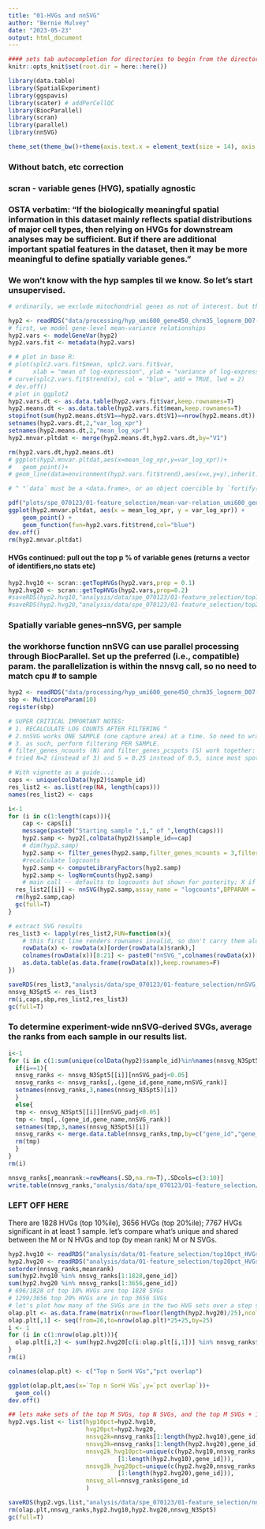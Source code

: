 ```yaml
---
title: "01-HVGs and nnSVG"
author: "Bernie Mulvey"
date: "2023-05-23"
output: html_document
---
```


```r
#### sets tab autocompletion for directories to begin from the directory containing the .Rproj session, instead of the script's directory if different
knitr::opts_knit$set(root.dir = here::here())

library(data.table)
library(SpatialExperiment)
library(ggspavis)
library(scater) # addPerCellQC
library(BiocParallel)
library(scran)
library(parallel)
library(nnSVG)

theme_set(theme_bw()+theme(axis.text.x = element_text(size = 14), axis.title.x = element_text(size = 16), axis.text.y = element_text(size = 14), axis.title.y = element_text(size =16), plot.title = element_text(size = 20,hjust=0.5), strip.text = element_text(size=18), legend.text = element_text(size=10), legend.title = element_text(size=11,hjust=0.5)))
```

### Without batch, etc correction ###

### scran - variable genes (HVG), spatially agnostic
### OSTA verbatim: "If the biologically meaningful spatial information in this dataset mainly reflects spatial distributions of major cell types, then relying on HVGs for downstream analyses may be sufficient. But if there are additional important spatial features in the dataset, then it may be more meaningful to define spatially variable genes."
### We won't know with the hyp samples til we know. So let's start unsupervised.
```r
# ordinarily, we exclude mitochondrial genes as not of interest. but the LC spatial preprint highlighted that LC neurons had very high mitochondrial reads, so what the hey, we'll keep them in here and just grab extra top HVGs to account for the fact that the 13 mito genes might take up some of the list.

hyp2 <- readRDS("data/processing/hyp_umi600_gene450_chrm35_lognorm_D07-075_B1 crop 070223.RDS")
# first, we model gene-level mean-variance relationships
hyp2.vars <- modelGeneVar(hyp2)
hyp2.vars.fit <- metadata(hyp2.vars)

# # plot in base R:
# plot(splc2.vars.fit$mean, splc2.vars.fit$var, 
#      xlab = "mean of log-expression", ylab = "variance of log-expression")
# curve(splc2.vars.fit$trend(x), col = "blue", add = TRUE, lwd = 2)
# dev.off()
# plot in ggplot2
hyp2.vars.dt <- as.data.table(hyp2.vars.fit$var,keep.rownames=T)
hyp2.means.dt <- as.data.table(hyp2.vars.fit$mean,keep.rownames=T)
stopifnot(sum(hyp2.means.dt$V1==hyp2.vars.dt$V1)==nrow(hyp2.means.dt))
setnames(hyp2.vars.dt,2,"var_log_xpr")
setnames(hyp2.means.dt,2,"mean_log_xpr")
hyp2.mnvar.pltdat <- merge(hyp2.means.dt,hyp2.vars.dt,by="V1")

rm(hyp2.vars.dt,hyp2.means.dt)
# ggplot(hyp2.mnvar.pltdat,aes(x=mean_log_xpr,y=var_log_xpr))+
#   geom_point()+
# geom_line(data=environment(hyp2.vars.fit$trend),aes(x=x,y=y),inherit.aes = F)

# ^ "`data` must be a <data.frame>, or an object coercible by `fortify()`, not an environment."

pdf("plots/spe_070123/01-feature_selection/mean-var-relation_umi600_gene450_mito35_NOharmony.pdf",height=6,width=6)
ggplot(hyp2.mnvar.pltdat, aes(x = mean_log_xpr, y = var_log_xpr)) +
    geom_point() +
    geom_function(fun=hyp2.vars.fit$trend,col="blue")
dev.off()
rm(hyp2.mnvar.pltdat)
```

#### HVGs continued: pull out the top p % of variable genes (returns a vector of identifiers,no stats etc)
```r
hyp2.hvg10 <- scran::getTopHVGs(hyp2.vars,prop = 0.1)
hyp2.hvg20 <- scran::getTopHVGs(hyp2.vars,prop=0.2)
#saveRDS(hyp2.hvg10,"analysis/data/spe_070123/01-feature_selection/top10pct_HVGs_NOharmony.RDS")
#saveRDS(hyp2.hvg20,"analysis/data/spe_070123/01-feature_selection/top20pct_HVGs_NOharmony.RDS")
```


### Spatially variable genes--nnSVG, per sample
### the workhorse function nnSVG can use parallel processing through BiocParallel. Set up the preferred (i.e., compatible) param. the parallelization is within the nnsvg call, so no need to match cpu # to sample #
```r
hyp2 <- readRDS("data/processing/hyp_umi600_gene450_chrm35_lognorm_D07-075_B1 crop 070223.RDS")
sbp <- MulticoreParam(10)
register(sbp)

# SUPER CRITICAL IMPORTANT NOTES: 
# 1. RECALCULATE LOG COUNTS AFTER FILTERING ^
# 2.nnSVG works ONE SAMPLE (one capture area) at a time. So need to wrap this in a loop. 
# 3. as such, perform filtering PER SAMPLE. 
# filter_genes_ncounts (N) and filter_genes_pcspots (S) work together: genes will be filtered to those with at least N counts in at least S% of spots.  filter_genes_pcspots expects a %age as 0-100, NOT a fraction.
# tried N=2 (instead of 3) and S = 0.25 instead of 0.5, since most spots are pretty diverse and high-depth (and the cell type diversity is also unknown), but didn't get past the first sample in 3 hours on 10 CPUs. so now trying 3, 0.5 .

# With vignette as a guide...:
caps <- unique(colData(hyp2)$sample_id)
res_list2 <- as.list(rep(NA, length(caps)))
names(res_list2) <- caps

i<-1
for (i in c(1:length(caps))){
    cap <- caps[i]
    message(paste0("Starting sample ",i," of ",length(caps)))
    hyp2.samp <- hyp2[,colData(hyp2)$sample_id==cap]
    # dim(hyp2.samp)
    hyp2.samp <- filter_genes(hyp2.samp,filter_genes_ncounts = 3,filter_genes_pcspots = 0.5,filter_mito = F)
    #recalculate logcounts
    hyp2.samp <- computeLibraryFactors(hyp2.samp)
    hyp2.samp <- logNormCounts(hyp2.samp)
    # main call -- defaults to logcounts but shown for posterity; X if using covariates; n_neighbors defaults to 10, slower but potentially more granular with higher values eg 15, order = don't touch unless you have < 70 spots total; n_threads or BPPARAM for parallelization
  res_list2[[i]] <- nnSVG(hyp2.samp,assay_name = "logcounts",BPPARAM = sbp)
  rm(hyp2.samp,cap)
  gc(full=T)
}

# extract SVG results
res_list3 <- lapply(res_list2,FUN=function(x){
    # this first line renders rownames invalid, so don't carry them along
    rowData(x) <- rowData(x)[order(rowData(x)$rank),]
    colnames(rowData(x))[8:21] <- paste0("nnSVG_",colnames(rowData(x))[8:21])
    as.data.table(as.data.frame(rowData(x)),keep.rownames=F)
})

saveRDS(res_list3,"analysis/data/spe_070123/01-feature_selection/nnSVG_samplewise_n3s0.5_070223.RDS")
nnsvg_N3Spt5 <- res_list3
rm(i,caps,sbp,res_list2,res_list3)
gc(full=T)
```

### To determine experiment-wide nnSVG-derived SVGs, average the ranks from each sample in our results list.

```r
i<-1
for (i in c(1:sum(unique(colData(hyp2)$sample_id)%in%names(nnsvg_N3Spt5)))){
  if(i==1){
  nnsvg_ranks <- nnsvg_N3Spt5[[i]][nnSVG_padj<0.05]
  nnsvg_ranks <- nnsvg_ranks[,.(gene_id,gene_name,nnSVG_rank)]
  setnames(nnsvg_ranks,3,names(nnsvg_N3Spt5)[i])
  }
  else{
  tmp <- nnsvg_N3Spt5[[i]][nnSVG_padj<0.05]
  tmp <- tmp[,.(gene_id,gene_name,nnSVG_rank)]
  setnames(tmp,3,names(nnsvg_N3Spt5)[i])
  nnsvg_ranks <- merge.data.table(nnsvg_ranks,tmp,by=c("gene_id","gene_name"),all.x=T,all.y=T,incomparables = NA)
  rm(tmp)
  }
}
rm(i)

nnsvg_ranks[,meanrank:=rowMeans(.SD,na.rm=T),.SDcols=c(3:10)]
write.table(nnsvg_ranks,"analysis/data/spe_070123/01-feature_selection/meangeneranks_nnSVG_samplewise_n3s0.5.txt",sep='\t',quote=F,row.names=F,col.names=T)
```

### LEFT OFF HERE ####

There are 1828 HVGs (top 10%ile), 3656 HVGs (top 20%ile); 7767 HVGs significant in at least 1 sample. let's compare what's unique and shared between the M or N HVGs and top (by mean rank) M or N SVGs.
```r
hyp2.hvg10 <- readRDS("analysis/data/01-feature_selection/top10pct_HVGs_NOharmony.RDS")
hyp2.hvg20 <- readRDS("analysis/data/01-feature_selection/top20pct_HVGs_NOharmony.RDS")
setorder(nnsvg_ranks,meanrank)
sum(hyp2.hvg10 %in% nnsvg_ranks[1:1828,gene_id]) 
sum(hyp2.hvg20 %in% nnsvg_ranks[1:3656,gene_id])
# 696/1828 of top 10% HVGs are top 1828 SVGs
# 1299/3656 top 20% HVGs are in top 3656 SVGs
# let's plot how many of the SVGs are in the two HVG sets over a step series of 25 genes
olap.plt <- as.data.frame(matrix(nrow=floor(length(hyp2.hvg20)/25),ncol=2))
olap.plt[,1] <- seq(from=26,to=nrow(olap.plt)*25+25,by=25)
i <- 1
for (i in c(1:nrow(olap.plt))){
  olap.plt[i,2] <- sum(hyp2.hvg20[c(i:olap.plt[i,1])] %in% nnsvg_ranks$gene_id[c(1:olap.plt[i,1])])/(olap.plt[i,1])
}
rm(i)

colnames(olap.plt) <- c("Top n SorH VGs","pct overlap")

ggplot(olap.plt,aes(x=`Top n SorH VGs`,y=`pct overlap`))+
  geom_col()
dev.off()

## lets make sets of the top M SVGs, top N SVGs, and the top M SVGs + 10%ile list of HVGs (length=N), and N SVGs + 20%ile HVGs (length=N) so we can visualize the different sets in clusters downstream. also the equivalent length of unique hvgs + top 1310 svgs in top svgs alone.
hyp2.vgs.list <- list(hyp10pct=hyp2.hvg10,
                      hvg20pct=hyp2.hvg20,
                      nnsvg2k=nnsvg_ranks[1:length(hyp2.hvg10),gene_id],
                      nnsvg3k=nnsvg_ranks[1:length(hyp2.hvg20),gene_id],
                      nnsvg2k_hvg10pct=unique(c(hyp2.hvg10,nnsvg_ranks
                               [1:length(hyp2.hvg10),gene_id])),
                      nnsvg3k_hvg20pct=unique(c(hyp2.hvg20,nnsvg_ranks
                               [1:length(hyp2.hvg20),gene_id])),
                      nnsvg_all=nnsvg_ranks$gene_id
                      )

saveRDS(hyp2.vgs.list,"analysis/data/spe_070123/01-feature_selection/nnSVG_HVG_and_combo_featurelists.RDS")
rm(olap.plt,nnsvg_ranks,hyp2.hvg10,hyp2.hvg20,nnsvg_N3Spt5)
gc(full=T)
```

